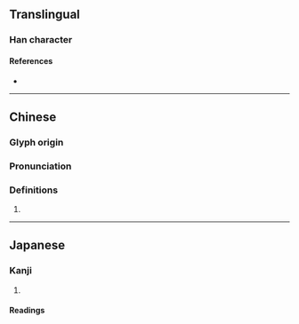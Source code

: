 {{character info/new}}
==Translingual==

===Han character===
{{Han char|rn=86|rad=火|as=12|sn=16|four=|canj=FJTC|ids=⿰火賁}}

====References====
* {{Han ref|kx=0682.220|dkj=19411|dj=1095.010|hdz=32232.020|uh=71CC|ud=29132}}

----

==Chinese==
{{zh-forms|s=}}

===Glyph origin===
{{Han etym}}

===Pronunciation===
{{zh-pron
|m=fén
|c=
|mc=y
|oc=y
|cat=}}

===Definitions===
{{zh-hanzi}}

# {{rfdef|zh}}

----

==Japanese==

===Kanji===
{{ja-kanji|grade=|rs=火12}}

# {{rfdef|ja|sort=火12}}

====Readings====
{{ja-readings|on=[[ふん]] (fun), [[ほん]] (hon), [[ふん]] (fun)|kun=[[たく]] (taku), [[やく]] (yaku)}}